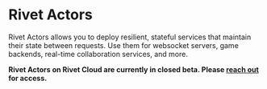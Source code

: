 
# Rivet Actors

Rivet Actors allows you to deploy resilient, stateful services that maintain their state between requests. Use them for websocket servers, game backends, real-time collaboration services, and more.

**Rivet Actors on Rivet Cloud are currently in closed beta. Please [reach out](https://www.rivet.gg/sales) for access.**

<EnterpriseCloud />

